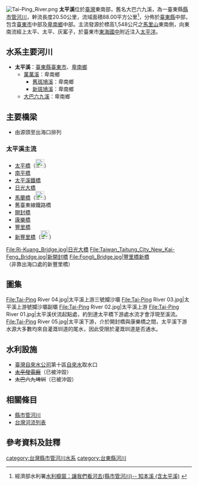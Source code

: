{{About|臺灣臺東縣河川|中國大陸同名地名|太平溪镇}}
{{Infobox river
| river_name = 太平溪
| native_name =太平溪
| other_name = 太巴六九溪
| etymology = 
| image_name = Swallow in Taiping Xi.jpg
| image_size =
| caption    = 太平溪出海口
| origin     = [[馬里山|馬里山]]
| mouth      = 臺東市[[東海國中|東海國中]]附近
| progression = [[太平洋|太平洋]]
| basin_countries ={{TWN}}
| location   = 
| length     = {{Convert|20.50|km|}}
| elevation  = {{Convert|1548|m|}}
| mouth_elevation =0公尺
| discharge  =1450 立方公尺/秒
| watershed  = {{Convert|88.00|km2|}}
| left_tribs =
| right_tribs =
}}
[[File:Tai-Ping_River.png|thumb]]
'''太平溪'''位於[[臺灣|臺灣]]東南部，舊名大巴六九溪，為一臺東縣[[縣市管河川|縣市管河川]]，幹流長度20.50公里，流域面積88.00平方公里<ref>經濟部水利署[http://www.wra.gov.tw/ct.asp?xItem=20070&CtNode=4393# 水利櫥窗：讓我們看河去(縣市管河川)-- 知本溪 (含太平溪)] {{Wayback|url=http://www.wra.gov.tw/ct.asp?xItem=20070&CtNode=4393 |date=20080331074326 }}</ref>，分佈於[[臺東縣|臺東縣]]中部，包含[[臺東市|臺東市]]中部及[[卑南鄉|卑南鄉]]中部。主流發源於標高1,548公尺之[[馬里山|馬里山]]東南側，向東南流經上太平、太平、灰窰子，於臺東市[[東海國中|東海國中]]附近注入[[太平洋|太平洋]]。

== 水系主要河川 == 
*'''太平溪'''：[[臺東縣|臺東縣]][[臺東市|臺東市]]、[[卑南鄉|卑南鄉]]
**[[萬萬溪|萬萬溪]]：卑南鄉
***[[舊斑鳩溪|舊斑鳩溪]]：卑南鄉
***[[新斑鳩溪|新斑鳩溪]]：卑南鄉
**[[大巴六九溪|大巴六九溪]]：卑南鄉

== 主要橋梁 ==
* 由源頭至出海口排列
=== 太平溪主流 ===
* [[太平橋|太平橋]]（[[File:TW_PHW9b.svg|23px]]）
* [[南平橋|南平橋]]
* [[太平溪鐵橋|太平溪鐵橋]]
* [[日光大橋|日光大橋]]
* [[馬蘭橋|馬蘭橋]]（[[File:TW_PHW9.svg|23px]]）
* 舊臺東線鐵路橋
* [[開封橋|開封橋]]
* [[康樂橋|康樂橋]]
* [[豐里橋|豐里橋]]
* [[新豐里橋|新豐里橋]]（[[File:TW_PHW11.svg|23px]]）

<gallery>
File:Ri-Kuang_Bridge.jpg|日光大橋
File:Taiwan_Taitung_City_New_Kai-Feng_Bridge.jpg|新開封橋
File:Fongli_Bridge.jpg|豐里橋新橋<br>（非靠出海口處的新豐里橋）
</gallery>


== 圖集 ==
<gallery>
File:Tai-Ping River 04.jpg|太平溪上游三號攔沙壩
File:Tai-Ping River 03.jpg|太平溪上游號攔沙壩副壩
File:Tai-Ping River 02.jpg|太平溪上游
File:Tai-Ping River 01.jpg|太平溪伏流起點處，約到達太平橋下游處水流才會浮現至溪流。
File:Tai-Ping River 05.jpg|太平溪下游，介於開封橋與康樂橋之間，太平溪下游水源大多數均來自灌溉圳道的尾水，因此受限於灌溉圳道是否通水。
</gallery>

== 水利設施 ==
* [[臺灣自來水公司|臺灣自來水公司]]第十區[[自來水|自來水]]取水口
* <del>[[太平發電廠|太平發電廠]]</del>（已被沖毀）
* <del>太巴六九埤圳</del>（已被沖毀）

==相關條目==
*[[縣市管河川|縣市管河川]]
*[[台灣河流列表|台灣河流列表]]

==參考資料及註釋==
<div class="references-small">
<references />
</div>

{{台灣河流}}
[[category:台灣縣市管河川水系|category:台灣縣市管河川水系]]
[[category:台東縣河川|category:台東縣河川]]